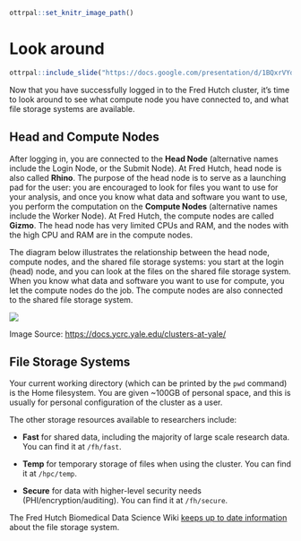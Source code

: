 ```r
ottrpal::set_knitr_image_path()
```

# Look around

```r
ottrpal::include_slide("https://docs.google.com/presentation/d/1BQxrVYdKZTbpCaF-i_q9w7s9x034lEXpQZDU-Sl09cs/edit#slide=id.gff2211b72f_1_206")
```

Now that you have successfully logged in to the Fred Hutch cluster, it's time to look around to see what compute node you have connected to, and what file storage systems are available.

## Head and Compute Nodes

After logging in, you are connected to the **Head Node** (alternative names include the Login Node, or the Submit Node). At Fred Hutch, head node is also called **Rhino**. The purpose of the head node is to serve as a launching pad for the user: you are encouraged to look for files you want to use for your analysis, and once you know what data and software you want to use, you perform the computation on the **Compute Nodes** (alternative names include the Worker Node). At Fred Hutch, the compute nodes are called **Gizmo**. The head node has very limited CPUs and RAM, and the nodes with the high CPU and RAM are in the compute nodes.

The diagram below illustrates the relationship between the head node, compute nodes, and the shared file storage systems: you start at the login (head) node, and you can look at the files on the shared file storage system. When you know what data and software you want to use for compute, you let the compute nodes do the job. The compute nodes are also connected to the shared file storage system.

![](https://docs.ycrc.yale.edu/img/cluster.png)

Image Source: <https://docs.ycrc.yale.edu/clusters-at-yale/>

## File Storage Systems

Your current working directory (which can be printed by the `pwd` command) is the Home filesystem. You are given \~100GB of personal space, and this is usually for personal configuration of the cluster as a user.

The other storage resources available to researchers include:

-   **Fast** for shared data, including the majority of large scale research data. You can find it at `/fh/fast`.

-   **Temp** for temporary storage of files when using the cluster. You can find it at `/hpc/temp`.

-   **Secure** for data with higher-level security needs (PHI/encryption/auditing). You can find it at `/fh/secure`.

The Fred Hutch Biomedical Data Science Wiki [keeps up to date information](https://sciwiki.fredhutch.org/scicomputing/store_posix/) about the file storage system.
